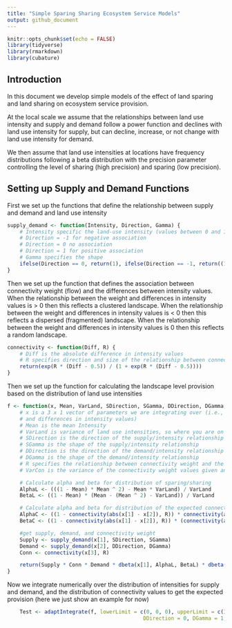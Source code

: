 ```yaml
---
title: "Simple Sparing Sharing Ecosystem Service Models"
output: github_document
---
```


```r
knitr::opts_chunk$set(echo = FALSE)
library(tidyverse)
library(rmarkdown)
library(cubature)
```

## Introduction

In this document we develop simple models of the effect of land sparing and land sharing on ecosystem service provision.

At the local scale we assume that the relationships between land use intensity and supply and demand follow a power function and declines with land use intensity for supply, but can decline, increase, or not change with land use intensity for demand.

We then assume that land use intensities at locations have frequency distributions following a beta distribution with the precision parameter controlling the level of sharing (high precision) and sparing (low precision).

## Setting up Supply and Demand Functions

First we set up the functions that define the relationship between supply and demand and land use intensity

```r
supply_demand <- function(Intensity, Direction, Gamma) {
	# Intensity specific the land-use intensity (values between 0 and 1)
	# Direction = -1 for negative association
	# Direction = 0 no association
	# Direction = 1 for positive association
	# Gamma specifies the shape
	ifelse(Direction == 0, return(1), ifelse(Direction == -1, return((1 - Intensity) ^ Gamma),return(Intensity ^ Gamma)))
}
```
Then we set up the function that defines the association between connectivity weight (flow) and the differences between
intensity values. When the relationship between the weight and differences in intensity values is > 0 then this reflects
a clustered landscape.  When the relationship between the weight and differences in intensity values is < 0 then this reflects
a dispersed (fragmented) landscape. When the relationship between the weight and differences in intensity values is 0 then this reflects
a random landscape.

```r
connectivity <- function(Diff, R) {
	# Diff is the absolute difference in intensity values
	# R specifies direction and size of the relationship between connectivity weight and the difference in intensity values
	return(exp(R * (Diff - 0.5)) / (1 + exp(R * (Diff - 0.5))))
}
```  
Then we set up the function for calculating the landscape level provision based on the distribution of land use intensities

```r
f <- function(x, Mean, VarLand, SDirection, SGamma, DDirection, DGamma, R, VarCon) {
	# x is a 3 x 1 vector of parameters we are integrating over (i.e., intensities for supply, intensities for Demand
	# and differences in intensity values)
	# Mean is the mean Intensity
	# VarLand is variance of land use intensities, so where you are on the sparing/sharing gradient (low = sharing, high = sparing)
	# SDirection is the direction of the supply/intensity relationship (-1,0,1)
	# SGamma is the shape of the supply/intensity relationship
	# DDirection is the direction of the demand/intensity relationship (-1,0,1)
	# DGamma is the shape of the demand/intensity relationship
	# R specifies the relationship between connectivity weight and the difference in intensity values
	# VarCon is the variance of the connectivity weight values given and expected value   

	# Calculate alpha and beta for distribution of sparing/sharing
	AlphaL <- (((1 - Mean) * Mean ^ 2) - Mean * VarLand) / VarLand
	BetaL <- ((1 - Mean) * (Mean - (Mean ^ 2) - VarLand)) / VarLand

	# Calculate alpha and beta for distribution of the expected connectivity weights
	AlphaC <- ((1 - connectivity(abs(x[1] - x[2]), R)) * connectivity(abs(x[1] - x[2]), R) ^ 2 - connectivity(abs(x[1] - x[2]), R) * VarCon) / VarCon
	BetaC <- ((1 - connectivity(abs(x[1] - x[2]), R)) * (connectivity(abs(x[1] - x[2]), R) - connectivity(abs(x[1] - x[2]), R) ^ 2 - VarCon)) / VarCon

	#get supply, demand, and connectivity weight
	Supply <- supply_demand(x[1], SDirection, SGamma)
	Demand <- supply_demand(x[2], DDirection, DGamma)
	Conn <- connectivity(x[3], R)

	return(Supply * Conn * Demand * dbeta(x[1], AlphaL, BetaL) * dbeta(x[2], AlphaL, BetaL) * dbeta(Conn, AlphaC, BetaC))
}
```

Now we integrate numerically over the distribution of intensities for supply and demand, and the distribution of connectivity values
to get the expected provision (here we just show an example for now)

```r
	Test <- adaptIntegrate(f, lowerLimit = c(0, 0, 0), upperLimit = c(1, 1, 1), Mean = 0.5, VarLand = 0.05 , SDirection = -1, SGamma = 1,
	 										DDirection = 0, DGamma = 1, R = 2, VarCon = 0.05)
```
